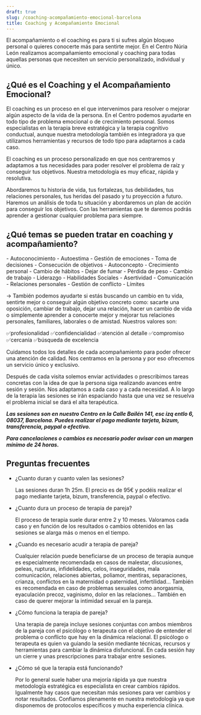 ```yaml
---
draft: true
slug: /coaching-acompañamiento-emocional-barcelona
title: Coaching y Acompañamiento Emocional
---
```


El acompañamiento o el coaching es para ti si sufres algún bloqueo personal o quieres conocerte más para sentirte mejor.
En el Centro Núria León realizamos acompañamiento emocional y coaching para todas aquellas personas que necesiten un servicio personalizado, individual y único.

## ¿Qué es el Coaching y el Acompañamiento Emocional?

El coaching es un proceso en el que intervenimos para resolver o mejorar algún aspecto de la vida de la persona. En el Centro podemos ayudarte en todo tipo de problema emocional o de crecimiento personal. Somos especialistas en la terapia breve estratégica y la terapia cognitivo conductual, aunque nuestra metodología también es integradora ya que utilizamos herramientas y recursos de todo tipo para adaptarnos a cada caso.

El coaching es un proceso personalizado en que nos centraremos y adaptamos a tus necesidades para poder resolver el problema de raíz y conseguir tus objetivos. Nuestra metodología es muy eficaz, rápida y resolutiva.

Abordaremos tu historia de vida, tus fortalezas, tus debilidades, tus relaciones personales, tus heridas del pasado y tu proyección a futuro. Haremos un análisis de toda tu situación y abordaremos un plan de acción para conseguir los objetivos. Con las herramientas que te daremos podrás aprender a gestionar cualquier problema para siempre.

## ¿Qué temas se pueden tratar en coaching y acompañamiento?

<div class="columns-2">
  - Autoconocimiento - Autoestima - Gestión de emociones - Toma de decisiones -
  Consecución de objetivos - Autoconcepto - Crecimiento personal - Cambio de
  hábitos - Dejar de fumar - Pérdida de peso - Cambio de trabajo - Liderazgo -
  Habilidades Sociales - Asertividad - Comunicación - Relaciones personales -
  Gestión de conflicto - Límites
</div>

→ También podemos ayudarte si estás buscando un cambio en tu vida, sentirte mejor o conseguir algún objetivo concreto como: sacarte una oposición, cambiar de trabajo, dejar una relación, hacer un cambio de vida o simplemente aprender a conocerte mejor y mejorar tus relaciones personales, familiares, laborales o de amistad.
Nuestros valores son:

✅profesionalidad
✅confidencialidad
✅atención al detalle
✅compromiso
✅cercanía
✅búsqueda de excelencia

Cuidamos todos los detalles de cada acompañamiento para poder ofrecer una atención de calidad. Nos centramos en la persona y por eso ofrecemos un servicio único y exclusivo.

Después de cada visita solemos enviar actividades o prescribimos tareas concretas con la idea de que la persona siga realizando avances entre sesión y sesión. Nos adaptamos a cada caso y a cada necesidad. A lo largo de la terapia las sesiones se irán espaciando hasta que una vez se resuelva el problema inicial se dará el alta terapéutica.

**_Las sesiones son en nuestro Centro en la Calle Bailén 141, esc izq entlo 6, 08037, Barcelona. Puedes realizar el pago mediante tarjeta, bizum, transferencia, paypal o efectivo._**

**_Para cancelaciones o cambios es necesario poder avisar con un margen mínimo de 24 horas._**


<ComoEsLaTerapia tipo="presencial" />

## Preguntas frecuentes

<div class="faq">

- ¿Cuanto duran y cuanto valen las sesiones?

  Las sesiones duran 1h 25m. El precio es de 95€ y podéis realizar el pago mediante tarjeta, bizum, transferencia, paypal o efectivo.

- ¿Cuanto dura un proceso de terapia de pareja?

  El proceso de terapia suele durar entre 2 y 10 meses. Valoramos cada caso y en función de los resultados o cambios obtenidos en las sesiones se alarga más o menos en el tiempo.

- ¿Cuando es necesario acudir a terapia de pareja?

  Cualquier relación puede beneficiarse de un proceso de terapia aunque es especialmente recomendada en casos de malestar, discusiones, peleas, rupturas, infidelidades, celos, inseguridades, mala comunicación, relaciones abiertas, poliamor, mentiras, separaciones, crianza, conflictos en la maternidad o paternidad, infertilidad... También es recomendada en caso de problemas sexuales como anorgasmia, eyaculación precoz, vaginismo, dolor en las relaciones... También en caso de querer mejorar la intimidad sexual en la pareja.

- ¿Cómo funciona la terapia de pareja?

  Una terapia de pareja incluye sesiones conjuntas con ambos miembros de la pareja con el psicólogo o terapeuta con el objetivo de entender el problema o conflicto que hay en la dinámica relacional. El psicólogo o terapeuta es quien va guiando la sesión mediante técnicas, recursos y herramientas para cambiar la dinámica disfuncional. En cada sesión hay un cierre y unas prescripciones para trabajar entre sesiones.

- ¿Cómo sé que la terapia está funcionando?

  Por lo general suele haber una mejoría rápida ya que nuestra metodología estratégica es especialista en crear cambios rápidos. Igualmente hay casos que necesitan más sesiones para ver cambios y notar resultados. Confiamos plenamente en nuestra metodología ya que disponemos de protocolos específicos y mucha experiencia clínica.

</div>
